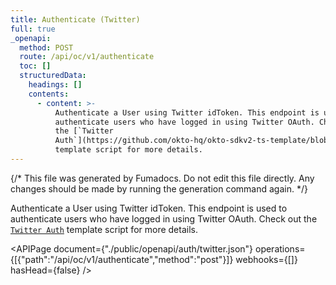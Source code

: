 ```yaml
---
title: Authenticate (Twitter)
full: true
_openapi:
  method: POST
  route: /api/oc/v1/authenticate
  toc: []
  structuredData:
    headings: []
    contents:
      - content: >-
          Authenticate a User using Twitter idToken. This endpoint is used to
          authenticate users who have logged in using Twitter OAuth. Check out
          the [`Twitter
          Auth`](https://github.com/okto-hq/okto-sdkv2-ts-template/blob/main/src/api-template/auth/twitterAuthenticate_template.ts)
          template script for more details.
---
```


{/* This file was generated by Fumadocs. Do not edit this file directly. Any changes should be made by running the generation command again. */}

Authenticate a User using Twitter idToken. This endpoint is used to authenticate users who have logged in using Twitter OAuth. Check out the [`Twitter Auth`](https://github.com/okto-hq/okto-sdkv2-ts-template/blob/main/src/api-template/auth/twitterAuthenticate_template.ts) template script for more details.

<APIPage document={"./public/openapi/auth/twitter.json"} operations={[{"path":"/api/oc/v1/authenticate","method":"post"}]} webhooks={[]} hasHead={false} />